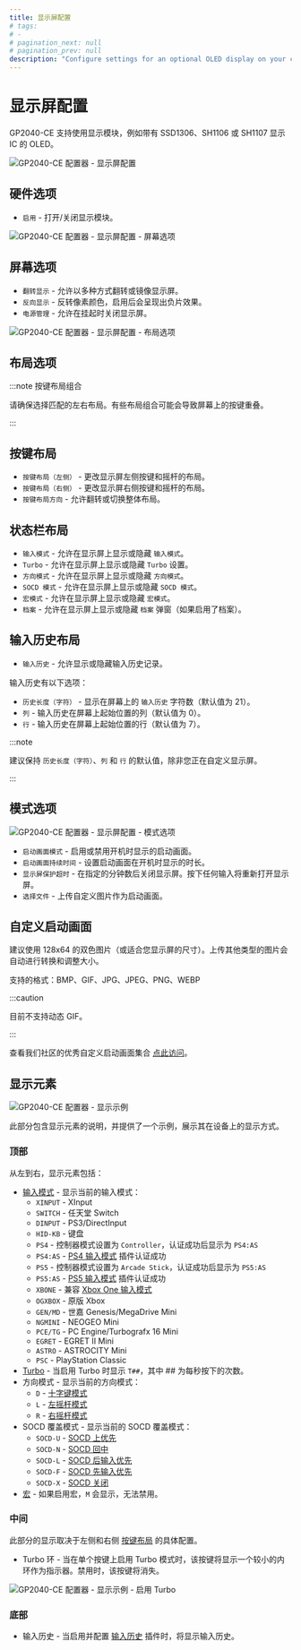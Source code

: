 ```yaml
---
title: 显示屏配置
# tags:
# -
# pagination_next: null
# pagination_prev: null
description: "Configure settings for an optional OLED display on your controller"
---
```


# 显示屏配置

GP2040-CE 支持使用显示模块，例如带有 SSD1306、SH1106 或 SH1107 显示 IC 的 OLED。

![GP2040-CE 配置器 - 显示屏配置](../../assets/images/gpc-display-config.png)

## 硬件选项

- `启用` - 打开/关闭显示模块。

![GP2040-CE 配置器 - 显示屏配置 - 屏幕选项](../../assets/images/gpc-display-config-screen-options.png)

## 屏幕选项

- `翻转显示` - 允许以多种方式翻转或镜像显示屏。
- `反向显示` - 反转像素颜色，启用后会呈现出负片效果。
- `电源管理` - 允许在挂起时关闭显示屏。

![GP2040-CE 配置器 - 显示屏配置 - 布局选项](../../assets/images/gpc-display-config-layout-options.png)

## 布局选项

:::note 按键布局组合

请确保选择匹配的左右布局。有些布局组合可能会导致屏幕上的按键重叠。

:::

## 按键布局

- `按键布局（左侧）` - 更改显示屏左侧按键和摇杆的布局。
- `按键布局（右侧）` - 更改显示屏右侧按键和摇杆的布局。
- `按键布局方向` - 允许翻转或切换整体布局。

## 状态栏布局

- `输入模式` - 允许在显示屏上显示或隐藏 `输入模式`。
- `Turbo` - 允许在显示屏上显示或隐藏 `Turbo` 设置。
- `方向模式` - 允许在显示屏上显示或隐藏 `方向模式`。
- `SOCD 模式` - 允许在显示屏上显示或隐藏 `SOCD 模式`。
- `宏模式` - 允许在显示屏上显示或隐藏 `宏模式`。
- `档案` - 允许在显示屏上显示或隐藏 `档案` 弹窗（如果启用了档案）。

## 输入历史布局

- `输入历史` - 允许显示或隐藏输入历史记录。

输入历史有以下选项：
- `历史长度（字符）` - 显示在屏幕上的 `输入历史` 字符数（默认值为 21）。
- `列` - 输入历史在屏幕上起始位置的列（默认值为 0）。
- `行` - 输入历史在屏幕上起始位置的行（默认值为 7）。

:::note

建议保持 `历史长度（字符）`、`列` 和 `行` 的默认值，除非您正在自定义显示屏。

:::

## 模式选项

![GP2040-CE 配置器 - 显示屏配置 - 模式选项](../../assets/images/gpc-display-config-mode-options.png)

- `启动画面模式` - 启用或禁用开机时显示的启动画面。
- `启动画面持续时间` - 设置启动画面在开机时显示的时长。
- `显示屏保护超时` - 在指定的分钟数后关闭显示屏。按下任何输入将重新打开显示屏。
- `选择文件` - 上传自定义图片作为启动画面。

## 自定义启动画面

建议使用 128x64 的双色图片（或适合您显示屏的尺寸）。上传其他类型的图片会自动进行转换和调整大小。

支持的格式：BMP、GIF、JPG、JPEG、PNG、WEBP

:::caution

目前不支持动态 GIF。

:::

查看我们社区的优秀自定义启动画面集合 [点此访问](../community-splash-screens.mdx)。

## 显示元素

![GP2040-CE 配置器 - 显示示例](../../assets/images/gpc-display-example.png)

此部分包含显示元素的说明，并提供了一个示例，展示其在设备上的显示方式。

### 顶部

从左到右，显示元素包括：

- [输入模式](../../usage.mdx#输入模式) - 显示当前的输入模式：
  - `XINPUT` - XInput
  - `SWITCH` - 任天堂 Switch
  - `DINPUT` - PS3/DirectInput
  - `HID-KB` - 键盘
  - `PS4` - 控制器模式设置为 `Controller`，认证成功后显示为 `PS4:AS`
  - `PS4:AS` - [PS4 输入模式](../../web-configurator/menu-pages/01-settings.mdx#额外的-ps4-设置) 插件认证成功
  - `PS5` - 控制器模式设置为 `Arcade Stick`，认证成功后显示为 `PS5:AS`
  - `PS5:AS` - [PS5 输入模式](../../web-configurator/menu-pages/01-settings.mdx#额外的-ps5-设置) 插件认证成功
  - `XBONE` - 兼容 [Xbox One 输入模式](./01-settings.mdx#额外的-xbox-one-设置)
  - `OGXBOX` - 原版 Xbox
  - `GEN/MD` - 世嘉 Genesis/MegaDrive Mini
  - `NGMINI` - NEOGEO Mini
  - `PCE/TG` - PC Engine/Turbografx 16 Mini
  - `EGRET` - EGRET II Mini
  - `ASTRO` - ASTROCITY Mini
  - `PSC` - PlayStation Classic
- [Turbo](../../add-ons/turbo.mdx) - 当启用 Turbo 时显示 `T##`，其中 ## 为每秒按下的次数。
- 方向模式 - 显示当前的方向模式：
  - `D` - [十字键模式](../../hotkeys.mdx#十字键模式)
  - `L` - [左摇杆模式](../../hotkeys.mdx#左摇杆模式)
  - `R` - [右摇杆模式](../../hotkeys.mdx#右摇杆模式)
- SOCD 覆盖模式 - 显示当前的 SOCD 覆盖模式：
  - `SOCD-U` - [SOCD 上优先](../../hotkeys.mdx#socd-上优先)
  - `SOCD-N` - [SOCD 回中](../../hotkeys.mdx#socd-回中)
  - `SOCD-L` - [SOCD 后输入优先](../../hotkeys.mdx#socd-后输入优先)
  - `SOCD-F` - [SOCD 先输入优先](../../hotkeys.mdx#socd-先输入优先)
  - `SOCD-X` - [SOCD 关闭](../../hotkeys.mdx#socd-关闭)
- [宏](./09-macros.mdx) - 如果启用宏，`M` 会显示，无法禁用。

### 中间

此部分的显示取决于左侧和右侧 [按键布局](#布局选项) 的具体配置。

- Turbo 环 - 当在单个按键上启用 Turbo 模式时，该按键将显示一个较小的内环作为指示器。禁用时，该按键将消失。

![GP2040-CE 配置器 - 显示示例 - 启用 Turbo](../../assets/images/gpc-display-example-turbo.png)

### 底部

- 输入历史 - 当启用并配置 [输入历史](../../add-ons/input-history.mdx) 插件时，将显示输入历史。
